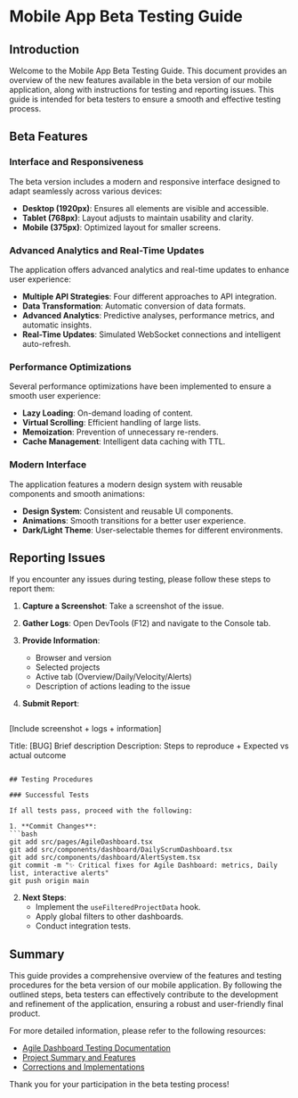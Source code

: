 # Mobile App Beta Testing Guide

## Introduction

Welcome to the Mobile App Beta Testing Guide. This document provides an overview of the new features available in the beta version of our mobile application, along with instructions for testing and reporting issues. This guide is intended for beta testers to ensure a smooth and effective testing process.

## Beta Features

### Interface and Responsiveness

The beta version includes a modern and responsive interface designed to adapt seamlessly across various devices:

- **Desktop (1920px)**: Ensures all elements are visible and accessible.
- **Tablet (768px)**: Layout adjusts to maintain usability and clarity.
- **Mobile (375px)**: Optimized layout for smaller screens.

### Advanced Analytics and Real-Time Updates

The application offers advanced analytics and real-time updates to enhance user experience:

- **Multiple API Strategies**: Four different approaches to API integration.
- **Data Transformation**: Automatic conversion of data formats.
- **Advanced Analytics**: Predictive analyses, performance metrics, and automatic insights.
- **Real-Time Updates**: Simulated WebSocket connections and intelligent auto-refresh.

### Performance Optimizations

Several performance optimizations have been implemented to ensure a smooth user experience:

- **Lazy Loading**: On-demand loading of content.
- **Virtual Scrolling**: Efficient handling of large lists.
- **Memoization**: Prevention of unnecessary re-renders.
- **Cache Management**: Intelligent data caching with TTL.

### Modern Interface

The application features a modern design system with reusable components and smooth animations:

- **Design System**: Consistent and reusable UI components.
- **Animations**: Smooth transitions for a better user experience.
- **Dark/Light Theme**: User-selectable themes for different environments.

## Reporting Issues

If you encounter any issues during testing, please follow these steps to report them:

1. **Capture a Screenshot**: Take a screenshot of the issue.
2. **Gather Logs**: Open DevTools (F12) and navigate to the Console tab.
3. **Provide Information**:
   - Browser and version
   - Selected projects
   - Active tab (Overview/Daily/Velocity/Alerts)
   - Description of actions leading to the issue

4. **Submit Report**:
   ```
[Include screenshot + logs + information]

Title: [BUG] Brief description
Description: Steps to reproduce + Expected vs actual outcome
   ```

## Testing Procedures

### Successful Tests

If all tests pass, proceed with the following:

1. **Commit Changes**:
   ```bash
git add src/pages/AgileDashboard.tsx
git add src/components/dashboard/DailyScrumDashboard.tsx
git add src/components/dashboard/AlertSystem.tsx
git commit -m "✨ Critical fixes for Agile Dashboard: metrics, Daily list, interactive alerts"
git push origin main
   ```

2. **Next Steps**:
   - Implement the `useFilteredProjectData` hook.
   - Apply global filters to other dashboards.
   - Conduct integration tests.

## Summary

This guide provides a comprehensive overview of the features and testing procedures for the beta version of our mobile application. By following the outlined steps, beta testers can effectively contribute to the development and refinement of the application, ensuring a robust and user-friendly final product.

For more detailed information, please refer to the following resources:

- [Agile Dashboard Testing Documentation](https://gitdocai-data/organization/org-3b5b9a00-5655-4c1f-96df-503f2619fb1c/repositories/jira-dash/TESTE_AGILE_DASHBOARD.md)
- [Project Summary and Features](https://gitdocai-data/organization/org-3b5b9a00-5655-4c1f-96df-503f2619fb1c/repositories/jira-dash/RESUMO_PROJETO.md)
- [Corrections and Implementations](https://gitdocai-data/organization/org-3b5b9a00-5655-4c1f-96df-503f2619fb1c/repositories/jira-dash/CORRECOES_AGILE_IMPLEMENTADAS.md)

Thank you for your participation in the beta testing process!
